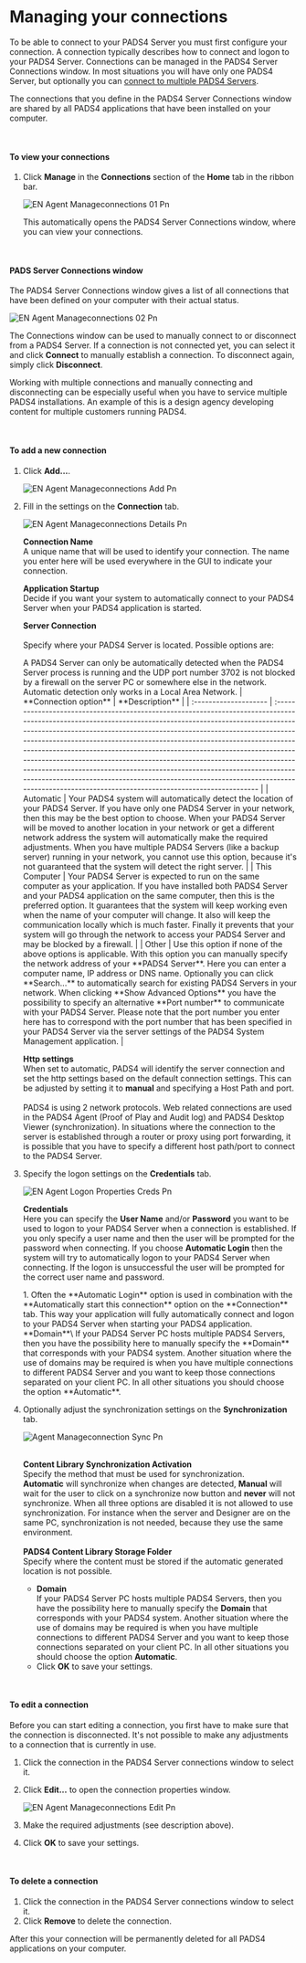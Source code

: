 # **Managing your connections**

To be able to connect to your PADS4 Server you must first configure your connection. A connection typically describes how to connect and logon to your PADS4 Server. Connections can be managed in the PADS4 Server Connections window. In most situations you will have only one PADS4 Server, but optionally you can [connect to multiple PADS4 Servers](https://pads4documentation.blob.core.windows.net/agent/Content/Advanced%20features/Connecting%20to%20multiple%20servers.htm).

The connections that you define in the PADS4 Server Connections window are shared by all PADS4 applications that have been installed on your computer.

 

#### **To view your connections**

1. Click **Manage** in the **Connections** section of the **Home** tab in the ribbon bar.

   ![EN Agent Manageconnections 01 Pn](/images/digital-signage/windows-applications/agent/starting-PADS4-Agent/EN-Agent-Manageconnections-01.png)

   This automatically opens the PADS4 Server Connections window, where you can view your connections.

 

#### **PADS Server Connections window**

The PADS4 Server Connections window gives a list of all connections that have been defined on your computer with their actual status.

![EN Agent Manageconnections 02 Pn](/images/digital-signage/windows-applications/agent/starting-PADS4-Agent/EN-Agent-Manageconnections-02.png)

The Connections window can be used to manually connect to or disconnect from a PADS4 Server. If a connection is not connected yet, you can select it and click **Connect** to manually establish a connection. To disconnect again, simply click **Disconnect**.

<Tip>
  Working with multiple connections and manually connecting and disconnecting can be especially useful when you have to service multiple PADS4 installations. An example of this is a design agency developing content for multiple customers running PADS4.
</Tip>

 

#### **To add a new connection**

1. Click **Add...**.

   ![EN Agent Manageconnections Add Pn](/images/digital-signage/windows-applications/agent/starting-PADS4-Agent/EN-Agent-Manageconnections-add.png)
2. Fill in the settings on the **Connection** tab.

   ![EN Agent Manageconnections Details Pn](/images/digital-signage/windows-applications/agent/starting-PADS4-Agent/EN-Agent-Manageconnections-details.png)

   **Connection Name**\
   A unique name that will be used to identify your connection. The name you enter here will be used everywhere in the GUI to indicate your connection.

   **Application Startup**\
   Decide if you want your system to automatically connect to your PADS4 Server when your PADS4 application is started.

   **Server Connection**\
   \
   Specify where your PADS4 Server is located. Possible options are:

   <Note>
     A PADS4 Server can only be automatically detected when the PADS4 Server process is running and the UDP port number 3702 is not blocked by a firewall on the server PC or somewhere else in the network. Automatic detection only works in a Local Area Network.
   </Note>
   | **Connection option** | **Description**                                                                                                                                                                                                                                                                                                                                                                                                                                                                                                                                                                                                                                                                        |
   | :-------------------- | :------------------------------------------------------------------------------------------------------------------------------------------------------------------------------------------------------------------------------------------------------------------------------------------------------------------------------------------------------------------------------------------------------------------------------------------------------------------------------------------------------------------------------------------------------------------------------------------------------------------------------------------------------------------------------------- |
   | Automatic             | Your PADS4 system will automatically detect the location of your PADS4 Server.  If you have only one PADS4 Server in your network, then this may be the best option to choose. When your PADS4 Server will be moved to another location in your network or get a different network address the system will automatically make the required adjustments. When you have multiple PADS4 Servers (like a backup server) running in your network, you cannot use this option, because it's not guaranteed that the system will detect the right server.                                                                                                                                     |
   | This Computer         | Your PADS4 Server is expected to run on the same computer as your application.  If you have installed both PADS4 Server and your PADS4 application on the same computer, then this is the preferred option. It guarantees that the system will keep working even when the name of your computer will change. It also will keep the communication locally which is much faster. Finally it prevents that your system will go through the network to access your PADS4 Server and may be blocked by a firewall.                                                                                                                                                                          |
   | Other                 | Use this option if none of the above options is applicable.  With this option you can manually specify the network address of your **PADS4 Server**. Here you can enter a computer name, IP address or DNS name. Optionally you can click **Search...** to automatically search for existing PADS4 Servers in your network.  When clicking **Show Advanced Options** you have the possibility to specify an alternative **Port number** to communicate with your PADS4 Server. Please note that the port number you enter here has to correspond with the port number that has been specified in your PADS4 Server via the server settings of the PADS4 System Management application. |

   **Http settings**\
   When set to automatic, PADS4 will identify the server connection and set the http settings based on the default connection settings. This can be adjusted by setting it to **manual** and specifying a Host Path and port.\
   \
   PADS4 is using 2 network protocols. Web related connections are used in the PADS4 Agent (Proof of Play and Audit log) and PADS4 Desktop Viewer (synchronization). In situations where the connection to the server is established through a router or proxy using port forwarding, it is possible that you have to specify a different host path/port to connect to the PADS4 Server.
3. Specify the logon settings on the **Credentials** tab.

   ![EN Agent Logon Properties Creds Pn](/images/digital-signage/windows-applications/agent/starting-PADS4-Agent/EN-Agent-LogonProperties-creds.png)

   **Credentials**\
   Here you can specify the **User Name** and/or **Password** you want to be used to logon to your PADS4 Server when a connection is established. If you only specify a user name and then the user will be prompted for the password when connecting. If you choose **Automatic Login** then the system will try to automatically logon to your PADS4 Server when connecting. If the logon is unsuccessful the user will be prompted for the correct user name and password.

   <Tip>
     1. Often the **Automatic Login** option is used in combination with the **Automatically start this connection** option on the **Connection** tab. This way your application will fully automatically connect and logon to your PADS4 Server when starting your PADS4 application.
   </Tip>
   **Domain**\
   If your PADS4 Server PC hosts multiple PADS4 Servers, then you have the possibility here to manually specify the **Domain** that corresponds with your PADS4 system. Another situation where the use of domains may be required is when you have multiple connections to different PADS4 Server and you want to keep those connections separated on your client PC. In all other situations you should choose the option **Automatic**.
4. Optionally adjust the synchronization settings on the **Synchronization** tab.

   ![Agent Manageconnection Sync Pn](/images/digital-signage/windows-applications/agent/starting-PADS4-Agent/Agent-manageconnection-sync.png)

   \
   **Content Library Synchronization Activation**\
   Specify the method that must be used for synchronization.\
   **Automatic** will synchronize when changes are detected, **Manual** will wait for the user to click on a synchronize now button and **never** will not synchronize. When all three options are disabled it is not allowed to use synchronization. For instance when the server and Designer are on the same PC, synchronization is not needed, because they use the same environment.\
   \
   **PADS4 Content Library Storage Folder**\
   Specify where the content must be stored if the automatic generated location is not possible.
   - **Domain**\
     If your PADS4 Server PC hosts multiple PADS4 Servers, then you have the possibility here to manually specify the **Domain** that corresponds with your PADS4 system. Another situation where the use of domains may be required is when you have multiple connections to different PADS4 Server and you want to keep those connections separated on your client PC. In all other situations you should choose the option **Automatic**.
   - Click **OK** to save your settings.

 

#### **To edit a connection**

Before you can start editing a connection, you first have to make sure that the connection is disconnected. It's not possible to make any adjustments to a connection that is currently in use.

1. Click the connection in the PADS4 Server connections window to select it.
2. Click **Edit...** to open the connection properties window.

   ![EN Agent Manageconnections Edit Pn](/images/digital-signage/windows-applications/agent/starting-PADS4-Agent/EN-Agent-Manageconnections-edit.png)
3. Make the required adjustments (see description above).
4. Click **OK** to save your settings.

 

#### **To delete a connection**

1. Click the connection in the PADS4 Server connections window to select it.
2. Click **Remove** to delete the connection.

After this your connection will be permanently deleted for all PADS4 applications on your computer.